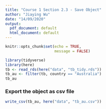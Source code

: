 ```yaml
---
title: "Course 1 Section 2.3 - Save Object"
author: "Jiaying Wu"
date: "14/09/2020"
output:
  pdf_document: default
  html_document: default
---
```


```r
knitr::opts_chunk$set(echo = TRUE,
                      message = FALSE)
```

```r
library(tidyverse)
library(here)
tb <- read_rds(here("data", "tb_tidy.rds"))
tb_au <- filter(tb, country == "Australia")
tb_au
```

### Export the object as csv file

```r
write_csv(tb_au, here("data", "tb_au.csv"))
```
